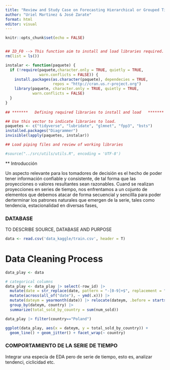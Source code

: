 ```yaml
---
title: "Review and Study Case on Forecasting Hierarchical or Grouped Time Series"
author: "Uriel Martinez & José Zarate"
format: html
editor: visual
---
```


```r

knitr::opts_chunk$set(echo = FALSE)


## ID_F0 --> This function aim to install and load libraries required.
rm(list = ls())

instalar <- function(paquete) {
  if (!require(paquete,character.only = TRUE, quietly = TRUE,
               warn.conflicts = FALSE)) {
    install.packages(as.character(paquete), dependecies = TRUE,
                     repos = "http://cran.us.r-project.org")
    library(paquete, character.only = TRUE, quietly = TRUE,
            warn.conflicts = FALSE)
  }
}
    
## *******   Defining required libraries to install and load   *******

## Use this vector to indicate libraries to load.
paquetes <- c("tidyverse", "lubridate", "glmnet", "fpp3", "bsts")
installed.packages("Diagrammer")
invisible(lapply(paquetes, instalar))

## Load piping files and review of working libraries

#source("../src/utils/utils.R", encoding = 'UTF-8')

```

\*\* Introducción

Un aspecto relevante para los tomadores de decisión es el hecho de poder tener información confiable y consistente, de tal forma que las proyecciones o valores resultantes sean razonables. Cuand se realizan proyecciones en series de tiempo, nos enfrentamos a un cojunto de elementos que debemos atacar de forma secuencial y sencillla para poder derterminar los patrones naturales que emergen de la serie, tales como tendencia, estacionalidad en diversas fases,


### DATABASE
TO DESCRIBE SOURCE, DATABASE AND PURPOSE


```r

data <- read.csv('data_kaggle/train.csv', header = T)

```


# Data Cleaning Process

```r

data_play <- data

# categorical columns
data_play <- data_play |> select(-row_id) |> 
  mutate(date = str_replace(date, pattern = "-[0-9]+$", replacement = "-01")) |> 
  mutate(across(all_of("date"), ~ ymd(.x))) |>
  mutate(dateym = yearmonth(date)) |> relocate(dateym, .before = starts_with("date")) |> 
  group_by(dateym, country) |> 
  summarize(total_sold_by_country = sum(num_sold))

data_play |> filter(country=="Poland")
```






```r

ggplot(data_play, aes(x = dateym, y = total_sold_by_country)) +
  geom_line() + geom_jitter() + facet_wrap(~ country)

```

### COMPORTAMIENTO DE LA SERIE DE TIEMPO

Integrar una especia de EDA pero de serie de tiempo, esto es,
analizar tendenci, ciclicidad etc.






